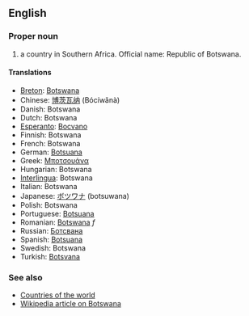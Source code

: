 ==English==

===Proper noun===

# a country in Southern Africa. Official name: Republic of Botswana.

====Translations====
*[[Breton]]: [[Botswana]]
*Chinese: [[博茨瓦纳]] (Bócíwǎnà)
*Danish: Botswana
*Dutch: Botswana
*[[Esperanto]]: [[Bocvano]]
*Finnish: Botswana
*French: Botswana
*German: [[Botsuana]]
*Greek: [[Μποτσουάνα]]
*Hungarian: Botswana
*[[Interlingua]]: Botswana
*Italian: Botswana
*Japanese: [[ボツワナ]] (botsuwana)
*Polish: Botswana
*Portuguese: [[Botsuana]]
*Romanian: [[Botswana]] ''f''
*Russian: [[Ботсвана]]
*Spanish: [[Botsuana]]
*Swedish: Botswana
*Turkish: [[Botsvana]]

===See also===
*[[Countries of the world]]
*[[en:Botswana|Wikipedia article on Botswana]]